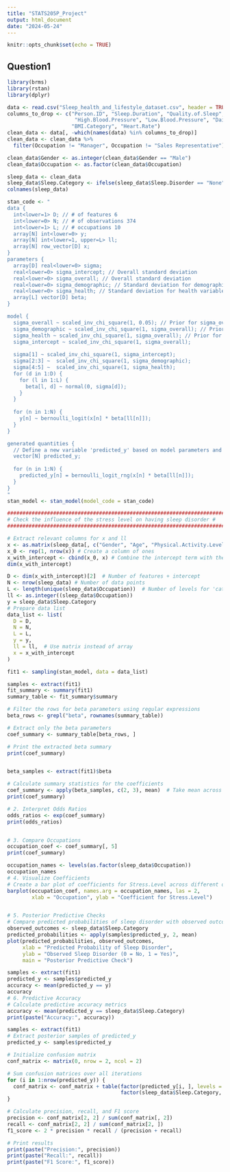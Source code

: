 ```yaml
---
title: "STATS205P_Project"
output: html_document
date: "2024-05-24"
---
```


```r
knitr::opts_chunk$set(echo = TRUE)
```

## Question1

```r
library(brms)
library(rstan)
library(dplyr)

data <- read.csv("Sleep_health_and_lifestyle_dataset.csv", header = TRUE)
columns_to_drop <- c("Person.ID", "Sleep.Duration", "Quality.of.Sleep", 
                      "High.Blood.Pressure", "Low.Blood.Pressure", "Daily.Steps", 
                     "BMI.Category", "Heart.Rate")
clean_data <- data[, -which(names(data) %in% columns_to_drop)]
clean_data <- clean_data %>%
  filter(Occupation != "Manager", Occupation != "Sales Representative")

clean_data$Gender <- as.integer(clean_data$Gender == "Male")
clean_data$Occupation <- as.factor(clean_data$Occupation)

sleep_data <- clean_data
sleep_data$Sleep.Category <- ifelse(sleep_data$Sleep.Disorder == "None", 0, 1)
colnames(sleep_data)
```


```r
stan_code <- "
data {
  int<lower=1> D; // # of features 6 
  int<lower=0> N; // # of observations 374
  int<lower=1> L; // # occupations 10
  array[N] int<lower=0> y; 
  array[N] int<lower=1, upper=L> ll;
  array[N] row_vector[D] x;
}
parameters {
  array[D] real<lower=0> sigma;
  real<lower=0> sigma_intercept; // Overall standard deviation
  real<lower=0> sigma_overall; // Overall standard deviation
  real<lower=0> sigma_demographic; // Standard deviation for demographic variables
  real<lower=0> sigma_health; // Standard deviation for health variables
  array[L] vector[D] beta;
}

model {
  sigma_overall ~ scaled_inv_chi_square(1, 0.05); // Prior for sigma_overall
  sigma_demographic ~ scaled_inv_chi_square(1, sigma_overall); // Prior for sigma_overall
  sigma_health ~ scaled_inv_chi_square(1, sigma_overall); // Prior for sigma_overall
  sigma_intercept ~ scaled_inv_chi_square(1, sigma_overall);
  
  sigma[1] ~ scaled_inv_chi_square(1, sigma_intercept);
  sigma[2:3] ~  scaled_inv_chi_square(1, sigma_demographic);
  sigma[4:5] ~  scaled_inv_chi_square(1, sigma_health);
  for (d in 1:D) {
    for (l in 1:L) {
      beta[l, d] ~ normal(0, sigma[d]);
    }
  }
  
  for (n in 1:N) {
    y[n] ~ bernoulli_logit(x[n] * beta[ll[n]]);
  }
}

generated quantities {
  // Define a new variable 'predicted_y' based on model parameters and data
  vector[N] predicted_y;
  
  for (n in 1:N) {
    predicted_y[n] = bernoulli_logit_rng(x[n] * beta[ll[n]]);
  }
}
"
stan_model <- stan_model(model_code = stan_code)
```


```r
###############################################################################
# Check the influence of the stress level on having sleep disorder #
###############################################################################

# Extract relevant columns for x and ll
x <- as.matrix(sleep_data[, c("Gender", "Age", "Physical.Activity.Level", "Stress.Level")])
x_0 <- rep(1, nrow(x)) # Create a column of ones
x_with_intercept <- cbind(x_0, x) # Combine the intercept term with the original matrix
dim(x_with_intercept)

D <- dim(x_with_intercept)[2]  # Number of features + intercept
N <- nrow(sleep_data) # Number of data points
L <- length(unique(sleep_data$Occupation))  # Number of levels for 'category'
ll <- as.integer((sleep_data$Occupation))
y = sleep_data$Sleep.Category
# Prepare data list
data_list <- list(
  D = D,
  N = N,
  L = L,
  y = y,
  ll = ll,  # Use matrix instead of array
  x = x_with_intercept
)

fit1 <- sampling(stan_model, data = data_list)
```


```r
samples <- extract(fit1)
fit_summary <- summary(fit1)
summary_table <- fit_summary$summary

# Filter the rows for beta parameters using regular expressions
beta_rows <- grepl("beta", rownames(summary_table))

# Extract only the beta parameters
coef_summary <- summary_table[beta_rows, ]

# Print the extracted beta summary
print(coef_summary)


beta_samples <- extract(fit1)$beta

# Calculate summary statistics for the coefficients
coef_summary <- apply(beta_samples, c(2, 3), mean)  # Take mean across MCMC samples
print(coef_summary)

# 2. Interpret Odds Ratios
odds_ratios <- exp(coef_summary)
print(odds_ratios)


# 3. Compare Occupations
occupation_coef <- coef_summary[, 5]
print(coef_summary)

occupation_names <- levels(as.factor(sleep_data$Occupation))
occupation_names
# 4. Visualize Coefficients
# Create a bar plot of coefficients for Stress.Level across different occupations
barplot(occupation_coef, names.arg = occupation_names, las = 2,
        xlab = "Occupation", ylab = "Coefficient for Stress.Level")


# 5. Posterior Predictive Checks
# Compare predicted probabilities of sleep disorder with observed outcomes
observed_outcomes <- sleep_data$Sleep.Category
predicted_probabilities <- apply(samples$predicted_y, 2, mean)
plot(predicted_probabilities, observed_outcomes, 
     xlab = "Predicted Probability of Sleep Disorder", 
     ylab = "Observed Sleep Disorder (0 = No, 1 = Yes)", 
     main = "Posterior Predictive Check")
```


```r
samples <- extract(fit1)
predicted_y <- samples$predicted_y
accuracy <- mean(predicted_y == y)
accuracy
# 6. Predictive Accuracy
# Calculate predictive accuracy metrics
accuracy <- mean(predicted_y == sleep_data$Sleep.Category)
print(paste("Accuracy:", accuracy))

samples <- extract(fit1)
# Extract posterior samples of predicted_y
predicted_y <- samples$predicted_y

# Initialize confusion matrix
conf_matrix <- matrix(0, nrow = 2, ncol = 2)

# Sum confusion matrices over all iterations
for (i in 1:nrow(predicted_y)) {
  conf_matrix <- conf_matrix + table(factor(predicted_y[i, ], levels = c(0, 1)),
                                     factor(sleep_data$Sleep.Category, levels = c(0, 1)))
}

# Calculate precision, recall, and F1 score
precision <- conf_matrix[2, 2] / sum(conf_matrix[, 2])
recall <- conf_matrix[2, 2] / sum(conf_matrix[2, ])
f1_score <- 2 * precision * recall / (precision + recall)

# Print results
print(paste("Precision:", precision))
print(paste("Recall:", recall))
print(paste("F1 Score:", f1_score))

```
















